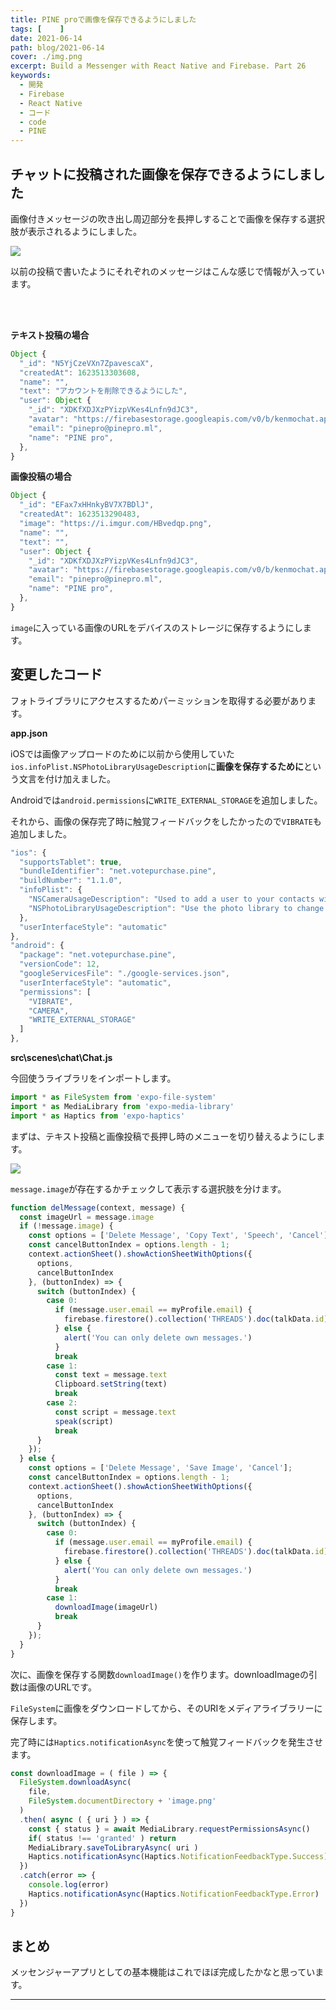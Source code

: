 ```yaml
---
title: PINE proで画像を保存できるようにしました
tags: [    ]
date: 2021-06-14
path: blog/2021-06-14
cover: ./img.png
excerpt: Build a Messenger with React Native and Firebase. Part 26
keywords:
  - 開発
  - Firebase
  - React Native
  - コード
  - code
  - PINE
---
```


## チャットに投稿された画像を保存できるようにしました

画像付きメッセージの吹き出し周辺部分を長押しすることで画像を保存する選択肢が表示されるようにしました。

![](./img2.png)

<Link to="/blog/2021-05-01">以前の投稿</Link>で書いたようにそれぞれのメッセージはこんな感じで情報が入っています。

<br/><br/>

**テキスト投稿の場合**

```javascript
Object {
  "_id": "N5YjCzeVXn7ZpavescaX",
  "createdAt": 1623513303608,
  "name": "",
  "text": "アカウントを削除できるようにした",
  "user": Object {
    "_id": "XDKfXDJXzPYizpVKes4Lnfn9dJC3",
    "avatar": "https://firebasestorage.googleapis.com/v0/b/kenmochat.appspot.com/o/avatar%2FXDKfXDJXzPYizpVKes4Lnfn9dJC31617107738417?alt=media&token=d4fffc95-5330-4767-8b47-cc045f360b79",
    "email": "pinepro@pinepro.ml",
    "name": "PINE pro",
  },
}
```

**画像投稿の場合**

```javascript
Object {
  "_id": "EFax7xHHnkyBV7X7BDlJ",
  "createdAt": 1623513290483,
  "image": "https://i.imgur.com/HBvedqp.png",
  "name": "",
  "text": "",
  "user": Object {
    "_id": "XDKfXDJXzPYizpVKes4Lnfn9dJC3",
    "avatar": "https://firebasestorage.googleapis.com/v0/b/kenmochat.appspot.com/o/avatar%2FXDKfXDJXzPYizpVKes4Lnfn9dJC31617107738417?alt=media&token=d4fffc95-5330-4767-8b47-cc045f360b79",
    "email": "pinepro@pinepro.ml",
    "name": "PINE pro",
  },
}
```

`image`に入っている画像のURLをデバイスのストレージに保存するようにします。

## 変更したコード

フォトライブラリにアクセスするためパーミッションを取得する必要があります。

**app.json**

iOSでは画像アップロードのために以前から使用していた`ios.infoPlist.NSPhotoLibraryUsageDescription`に**画像を保存するために**という文言を付け加えました。

Androidでは`android.permissions`に`WRITE_EXTERNAL_STORAGE`を追加しました。

それから、画像の保存完了時に触覚フィードバックをしたかったので`VIBRATE`も追加しました。

```javascript
"ios": {
  "supportsTablet": true,
  "bundleIdentifier": "net.votepurchase.pine",
  "buildNumber": "1.1.0",
  "infoPlist": {
    "NSCameraUsageDescription": "Used to add a user to your contacts with a QR code.",
    "NSPhotoLibraryUsageDescription": "Use the photo library to change your avatar, send images in chat, and save images."
  },
  "userInterfaceStyle": "automatic"
},
"android": {
  "package": "net.votepurchase.pine",
  "versionCode": 12,
  "googleServicesFile": "./google-services.json",
  "userInterfaceStyle": "automatic",
  "permissions": [
    "VIBRATE",
    "CAMERA",
    "WRITE_EXTERNAL_STORAGE"
  ]
},
```

**src\scenes\chat\Chat.js**

今回使うライブラリをインポートします。

```javascript
import * as FileSystem from 'expo-file-system'
import * as MediaLibrary from 'expo-media-library'
import * as Haptics from 'expo-haptics'
```

まずは、テキスト投稿と画像投稿で長押し時のメニューを切り替えるようにします。

![](./img1.jpg)

`message.image`が存在するかチェックして表示する選択肢を分けます。

```javascript
function delMessage(context, message) {
  const imageUrl = message.image
  if (!message.image) {
    const options = ['Delete Message', 'Copy Text', 'Speech', 'Cancel'];
    const cancelButtonIndex = options.length - 1;
    context.actionSheet().showActionSheetWithOptions({
      options,
      cancelButtonIndex
    }, (buttonIndex) => {
      switch (buttonIndex) {
        case 0:
          if (message.user.email == myProfile.email) {
            firebase.firestore().collection('THREADS').doc(talkData.id).collection('MESSAGES').doc(message._id).delete()
          } else {
            alert('You can only delete own messages.')
          }
          break
        case 1:
          const text = message.text
          Clipboard.setString(text)
          break
        case 2:
          const script = message.text
          speak(script)
          break
      }
    });
  } else {
    const options = ['Delete Message', 'Save Image', 'Cancel'];
    const cancelButtonIndex = options.length - 1;
    context.actionSheet().showActionSheetWithOptions({
      options,
      cancelButtonIndex
    }, (buttonIndex) => {
      switch (buttonIndex) {
        case 0:
          if (message.user.email == myProfile.email) {
            firebase.firestore().collection('THREADS').doc(talkData.id).collection('MESSAGES').doc(message._id).delete()
          } else {
            alert('You can only delete own messages.')
          }
          break
        case 1:
          downloadImage(imageUrl)
          break
      }
    });
  }
}
```

次に、画像を保存する関数`downloadImage()`を作ります。downloadImageの引数は画像のURLです。

`FileSystem`に画像をダウンロードしてから、そのURIをメディアライブラリーに保存します。

完了時には`Haptics.notificationAsync`を使って触覚フィードバックを発生させます。

```javascript
const downloadImage = ( file ) => {
  FileSystem.downloadAsync(
    file,
    FileSystem.documentDirectory + 'image.png'
  )
  .then( async ( { uri } ) => {
    const { status } = await MediaLibrary.requestPermissionsAsync()
    if( status !== 'granted' ) return
    MediaLibrary.saveToLibraryAsync( uri )
    Haptics.notificationAsync(Haptics.NotificationFeedbackType.Success)
  })
  .catch(error => {
    console.log(error)
    Haptics.notificationAsync(Haptics.NotificationFeedbackType.Error)
  })
}
```

## まとめ

メッセンジャーアプリとしての基本機能はこれでほぼ完成したかなと思っています。

---